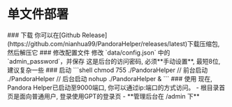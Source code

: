 # 单文件部署


<Steps>
    ### 下载
    你可以在[Github Release](https://github.com/nianhua99/PandoraHelper/releases/latest)下载压缩包, 然后解压它
    ### 修改配置文件
    修改 `data/config.json` 中的`admin_password`，并保存
    <Callout type={'warning'}>
        这是后台的访问密码, 必须**手动设置**, 最短8位, 建议复杂一些
    </Callout>
    ### 启动
    ```shell
    chmod 755 ./PandoraHelper
    // 前台启动
    ./PandoraHelper
    // 后台启动
    nohup ./PandoraHelper &
    ```
    ### 使用
    现在, Pandora Helper已启动至9000端口, 你可以通过ip:端口的方式访问。
    - 根目录首页是面向普通用户, 登录使用GPT的登录页
    - **管理后台在 /admin 下**
</Steps>